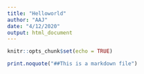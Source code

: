 ```yaml
---
title: "Helloworld"
author: "AAJ"
date: "4/12/2020"
output: html_document
---
```


```r
knitr::opts_chunk$set(echo = TRUE)
```
```r
print.noquote("##This is a markdown file")
```

